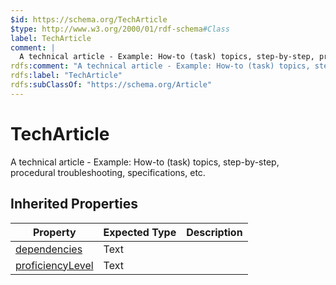 ```yaml
---
$id: https://schema.org/TechArticle
$type: http://www.w3.org/2000/01/rdf-schema#Class
label: TechArticle
comment: |
  A technical article - Example: How-to (task) topics, step-by-step, procedural troubleshooting, specifications, etc.
rdfs:comment: "A technical article - Example: How-to (task) topics, step-by-step, procedural troubleshooting, specifications, etc."
rdfs:label: "TechArticle"
rdfs:subClassOf: "https://schema.org/Article"
---
```


# TechArticle

A technical article - Example: How-to (task) topics, step-by-step, procedural troubleshooting, specifications, etc.

## Inherited Properties

| Property | Expected Type | Description |
| --- | --- | --- |
| [dependencies](https://schema.org/dependencies) | Text |  |
| [proficiencyLevel](https://schema.org/proficiencyLevel) | Text |  |
